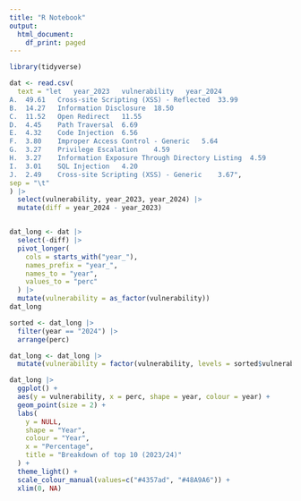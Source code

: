 ```yaml
---
title: "R Notebook"
output:
  html_document:
    df_print: paged
---
```


```r
library(tidyverse)
```



```r
dat <- read.csv(
  text = "let	year_2023	vulnerability	year_2024
A.	49.61	Cross-site Scripting (XSS) - Reflected	33.99
B.	14.27	Information Disclosure	18.50
C.	11.52	Open Redirect	11.55
D.	4.45	Path Traversal	6.69
E.	4.32	Code Injection	6.56
F.	3.80	Improper Access Control - Generic	5.64
G.	3.27	Privilege Escalation	4.59
H.	3.27	Information Exposure Through Directory Listing	4.59
I.	3.01	SQL Injection	4.20
J.	2.49	Cross-site Scripting (XSS) - Generic	3.67",
sep = "\t"
) |>
  select(vulnerability, year_2023, year_2024) |>
  mutate(diff = year_2024 - year_2023)


dat_long <- dat |>
  select(-diff) |>
  pivot_longer(
    cols = starts_with("year_"),
    names_prefix = "year_",
    names_to = "year",
    values_to = "perc"
  ) |>
  mutate(vulnerability = as_factor(vulnerability))
dat_long
```


```r
sorted <- dat_long |>
  filter(year == "2024") |>
  arrange(perc)
```

```r
dat_long <- dat_long |>
  mutate(vulnerability = factor(vulnerability, levels = sorted$vulnerability))
```






```r
dat_long |>
  ggplot() +
  aes(y = vulnerability, x = perc, shape = year, colour = year) +
  geom_point(size = 2) +
  labs(
    y = NULL,
    shape = "Year",
    colour = "Year",
    x = "Percentage",
    title = "Breakdown of top 10 (2023/24)"
  ) +
  theme_light() +
  scale_colour_manual(values=c("#4357ad", "#48A9A6")) +
  xlim(0, NA)
```

